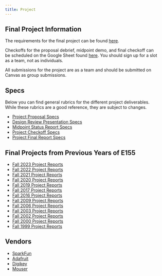 ```yaml
---
title: Project
---
```


## Final Project Information

The requirements for the final project can be found [here](./final-project-requirements.qmd).

Checkoffs for the proposal debrief, midpoint demo, and final checkoff can be scheduled on the Google Sheet found [here]({{< var project-checkoff-gsheet-url >}}).
You should sign up for a slot as a team, not as individuals.

All submissions for the project are as a team and should be submitted on Canvas as group submissions.

## Specs

Below you can find general rubrics for the different project deliverables.
While these rubrics are a good reference, they are subject to changes.

- [Project Proposal Specs](./specs/project-proposal-specs.qmd)
- [Design Review Presentation Specs](./specs/project-design-review-presentation-specs.qmd)
- [Midpoint Status Report Specs](./specs/project-midpoint-specs.qmd)
- [Project Checkoff Specs](./specs/project-checkoff-specs.qmd)
- [Project Final Report Specs](./specs/project-final-report-specs.qmd)


## Final Projects from Previous Years of E155
- [Fall 2023 Project Reports](./reports/2023/)
- [Fall 2022 Project Reports](./reports/2022/)
- [Fall 2021 Project Reports](./reports/2021/)
- [Fall 2020 Project Reports](./reports/2020/)
- [Fall 2019 Project Reports](http://pages.hmc.edu/harris/class/e155/projects19/index.html)
- [Fall 2017 Project Reports](http://pages.hmc.edu/harris/class/e155/projects17/index.html)
- [Fall 2016 Project Reports](http://pages.hmc.edu/harris/class/e155/projects16/index.html)
- [Fall 2009 Project Reports](http://pages.hmc.edu/harris/class/e155/projects09/index.html)
- [Fall 2006 Project Reports](http://pages.hmc.edu/harris/class/e155/projects06/index.html)
- [Fall 2003 Project Reports](http://pages.hmc.edu/harris/class/e155/projects03/index.html)
- [Fall 2002 Project Reports](http://pages.hmc.edu/harris/class/e155/projects02/index.html)
- [Fall 2000 Project Reports](http://pages.hmc.edu/harris/class/e155/projects00/index.html)
- [Fall 1999 Project Reports](http://pages.hmc.edu/harris/class/e155/projects99/index.html)


## Vendors

- [SparkFun](http://www.sparkfun.com/)
- [Adafruit](http://www.adafruit.com/)
- [Digikey](http://www.digikey.com/)
- [Mouser](http://www.mouser.com/)